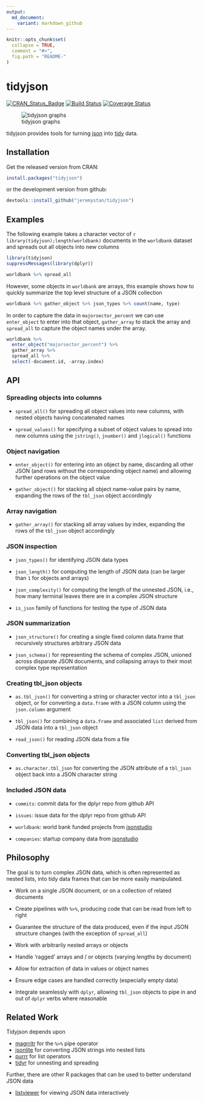```yaml
---
output:
  md_document:
    variant: markdown_github
---
```


<!-- README.md is generated from README.Rmd. Please edit that file -->

```r
knitr::opts_chunk$set(
  collapse = TRUE,
  comment = "#>",
  fig.path = "README-"
)
```

# tidyjson

[![CRAN_Status_Badge](http://www.r-pkg.org/badges/version/tidyjson)](http://cran.r-project.org/package=tidyjson)
[![Build Status](https://travis-ci.org/jeremystan/tidyjson.svg?branch=master)](https://travis-ci.org/jeremystan/tidyjson)
[![Coverage Status](https://img.shields.io/codecov/c/github/jeremystan/tidyjson/master.svg)](https://codecov.io/github/jeremystan/tidyjson?branch=master)

![tidyjson graphs](https://cloud.githubusercontent.com/assets/2284427/18217882/1b3b2db4-7114-11e6-8ba3-07938f1db9af.png)

tidyjson provides tools for turning [json](http://www.json.org/) into [tidy](https://cran.r-project.org/web/packages/tidyr/vignettes/tidy-data.html)
data.

## Installation

Get the released version from CRAN:

```R
install.packages("tidyjson")
```

or the development version from github:

```R
devtools::install_github("jeremystan/tidyjson")
```

## Examples

The following example takes a character vector of 
`r library(tidyjson);length(worldbank)` 
documents in the `worldbank` dataset and spreads out all objects into new 
columns

```r
library(tidyjson)
suppressMessages(library(dplyr))

worldbank %>% spread_all
```

However, some objects in `worldbank` are arrays, this example shows how
to quickly summarize the top level structure of a JSON collection

```r
worldbank %>% gather_object %>% json_types %>% count(name, type)
```

In order to capture the data in `majorsector_percent` we can use `enter_object` 
to enter into that object, `gather_array` to stack the array and `spread_all`
to capture the object names under the array.

```r
worldbank %>%
  enter_object("majorsector_percent") %>%
  gather_array %>%
  spread_all %>%
  select(-document.id, -array.index)
```

## API

### Spreading objects into columns

* `spread_all()` for spreading all object values into new columns, with nested
objects having concatenated names

* `spread_values()` for specifying a subset of object values to spread into
new columns using the `jstring()`, `jnumber()` and `jlogical()` functions

### Object navigation

* `enter_object()` for entering into an object by name, discarding all other
JSON (and rows without the corresponding object name) and allowing further 
operations on the object value

* `gather_object()` for stacking all object name-value pairs by name, expanding 
the rows of the `tbl_json` object accordingly

### Array navigation

* `gather_array()` for stacking all array values by index, expanding the
rows of the `tbl_json` object accordingly

### JSON inspection

* `json_types()` for identifying JSON data types

* `json_length()` for computing the length of JSON data (can be larger than
`1` for objects and arrays)

* `json_complexity()` for computing the length of the unnested JSON, i.e.,
how many terminal leaves there are in a complex JSON structure

* `is_json` family of functions for testing the type of JSON data

### JSON summarization

* `json_structure()` for creating a single fixed column data.frame that 
recursively structures arbitrary JSON data

* `json_schema()` for representing the schema of complex JSON, unioned across
disparate JSON documents, and collapsing arrays to their most complex type
representation

### Creating tbl_json objects

* `as.tbl_json()` for converting a string or character vector into a `tbl_json`
object, or for converting a `data.frame` with a JSON column using the
`json.column` argument

* `tbl_json()` for combining a `data.frame` and associated `list` derived
from JSON data into a `tbl_json` object

* `read_json()` for reading JSON data from a file

### Converting tbl_json objects

* `as.character.tbl_json` for converting the JSON attribute of a `tbl_json` 
object back into a JSON character string

### Included JSON data

* `commits`: commit data for the dplyr repo from github API

* `issues`: issue data for the dplyr repo from github API

* `worldbank`: world bank funded projects from 
[jsonstudio](http://jsonstudio.com/resources/)

* `companies`: startup company data from 
[jsonstudio](http://jsonstudio.com/resources/)

## Philosophy

The goal is to turn complex JSON data, which is often represented as nested
lists, into tidy data frames that can be more easily manipulated.

* Work on a single JSON document, or on a collection of related documents

* Create pipelines with `%>%`, producing code that can be read from left to 
right

* Guarantee the structure of the data produced, even if the input JSON
structure changes (with the exception of `spread_all`)

* Work with arbitrarily nested arrays or objects

* Handle 'ragged' arrays and / or objects (varying lengths by document)

* Allow for extraction of data in values or object names

* Ensure edge cases are handled correctly (especially empty data)

* Integrate seamlessly with `dplyr`, allowing `tbl_json` objects to pipe in and
out of `dplyr` verbs where reasonable

## Related Work

Tidyjson depends upon

* [magrritr](https://github.com/smbache/magrittr) for the `%>%` pipe operator
* [jsonlite](https://github.com/jeroenooms/jsonlite) for converting JSON strings into nested lists
* [purrr](https://github.com/hadley/purrr) for list operators
* [tidyr](https://github.com/hadley/tidyr) for unnesting and spreading

Further, there are other R packages that can be used to better understand
JSON data

* [listviewer](https://github.com/timelyportfolio/listviewer) for viewing JSON data interactively
